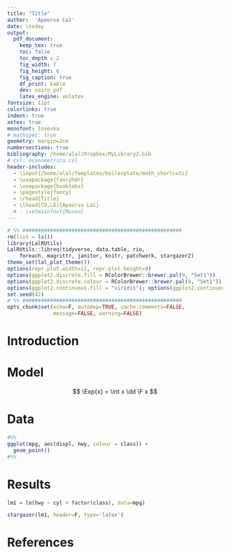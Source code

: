 ```yaml
---
title: "Title"
author:  'Apoorva Lal'
date: \today
output:
  pdf_document:
    keep_tex: true
    toc: false
    toc_depth : 2
    fig_width: 7
    fig_height: 6
    fig_caption: true
    df_print: kable
    dev: cairo_pdf
    latex_engine: xelatex
fontsize: 12pt
colorlinks: true
indent: true
xetex: true
monofont: Iosevka
# mathspec: true
geometry: margin=2cm
numbersections: true
bibliography: /home/alal/Dropbox/MyLibrary2.bib
# csl: econometrica.csl
header-includes:
  - \input{/home/alal/Templates/boilerplate/math_shortcuts}
  - \usepackage{fancyhdr}
  - \usepackage{booktabs}
  - \pagestyle{fancy}
  - \rhead{Title}
  - \lhead[CO,LE]{Apoorva Lal}
  # - \setmainfont{Museo}
---
```


```r
# %% ####################################################
rm(list = ls())
library(LalRUtils)
LalRUtils::libreq(tidyverse, data.table, rio,
    foreach, magrittr, janitor, knitr, patchwork, stargazer2)
theme_set(lal_plot_theme())
options(repr.plot.width=12, repr.plot.height=9)
options(ggplot2.discrete.fill = RColorBrewer::brewer.pal(9, "Set1"))
options(ggplot2.discrete.colour = RColorBrewer::brewer.pal(9, "Set1"))
options(ggplot2.continuous.fill = "viridis"); options(ggplot2.continuous.colour = "viridis")
set.seed(42)
# %% ####################################################
opts_chunk$set(echo=F, autodep=TRUE, cache.comments=FALSE,
               message=FALSE, warning=FALSE)
```

# Introduction

# Model

$$
\Exp{x} = \int x \dd \F x
$$

# Data

```r
#%%
ggplot(mpg, aes(displ, hwy, colour = class)) +
  geom_point()
#%%
```

# Results

```r
lm1 = lm(hwy ~ cyl + factor(class), data=mpg)
```

```r
stargazer(lm1, header=F, type='latex')
```

# References

<div id="refs"></div>

\newpage
